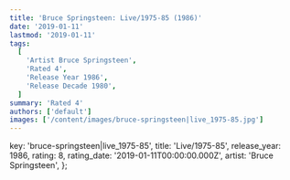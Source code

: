 ```yaml
---
title: 'Bruce Springsteen: Live/1975-85 (1986)'
date: '2019-01-11'
lastmod: '2019-01-11'
tags:
  [
    'Artist Bruce Springsteen',
    'Rated 4',
    'Release Year 1986',
    'Release Decade 1980',
  ]
summary: 'Rated 4'
authors: ['default']
images: ['/content/images/bruce-springsteen|live_1975-85.jpg']
---
```


  key: 'bruce-springsteen|live_1975-85',
  title: 'Live/1975-85',
  release_year: 1986,
  rating: 8,
  rating_date: '2019-01-11T00:00:00.000Z',
  artist: 'Bruce Springsteen',
};

<MusicRating data={data} />
